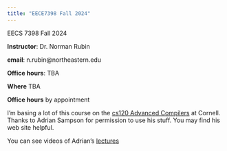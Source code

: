 ```yaml
---
title: "EECE7398 Fall 2024"
---
```


EECS 7398 Fall 2024

**Instructor**: Dr. Norman Rubin

**email**: n.rubin@northeastern.edu

:::{.callout-warning}
**Office hours**: TBA

**Where** TBA

**Office hours** by appointment 
:::


I'm basing a lot of this course on the [cs120 Advanced Compilers](https://www.cs.cornell.edu/courses/cs6120/2023fa/) at Cornell.  Thanks to Adrian Sampson for permission to use his stuff. You may find his web site helpful.


You can see videos of Adrian's [lectures](https://www.cs.cornell.edu/courses/cs6120/2023fa/self-guided/) 
 

